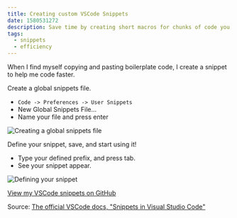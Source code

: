 ```yaml
---
title: Creating custom VSCode Snippets
date: 1580531272
description: Save time by creating short macros for chunks of code you find yourself repeatedly writing.
tags:
  - snippets
  - efficiency
---
```


When I find myself copying and pasting boilerplate code, I create a snippet to help me code faster.

Create a global snippets file. 

- `Code -> Preferences -> User Snippets`
- New Global Snippets File...
- Name your file and press enter

![Creating a global snippets file](/images/posts/customSnippets/custom-snippets-1.gif)

Define your snippet, save, and start using it!

- Type your defined prefix, and press tab.
- See your snippet appear.

![Defining your snippet](/images/posts/customSnippets/custom-snippets-2.gif)

[View my VSCode snippets on GitHub](https://github.com/RyanWarner/vscode-snippets/blob/master/Global.code-snippets)

Source: [The official VSCode docs, "Snippets in Visual Studio Code"](https://code.visualstudio.com/docs/editor/userdefinedsnippets)
